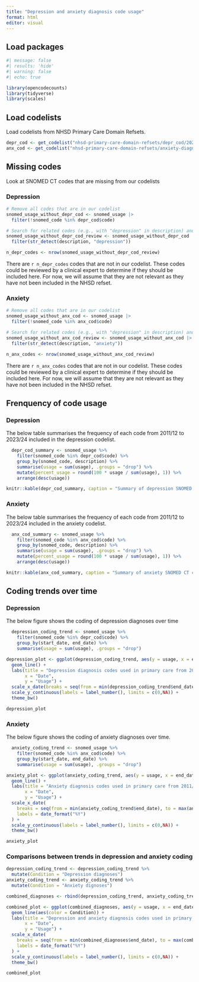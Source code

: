 ```yaml
---
title: "Depression and anxiety diagnosis code usage"
format: html
editor: visual
---
```


## Load packages

```r
#| message: false
#| results: 'hide'
#| warning: false
#| echo: true

library(opencodecounts) 
library(tidyverse)
library(scales)
```

## Load codelists

Load codelists from NHSD Primary Care Domain Refsets.

```r
depr_cod <- get_codelist("nhsd-primary-care-domain-refsets/depr_cod/20241205") 
anx_cod <- get_codelist("nhsd-primary-care-domain-refsets/anxiety-diagnostic-codes/20241205")
```

## Missing codes 

Look at SNOMED CT codes that are missing from our codelists 

### Depression

```r

# Remove all codes that are in our codelist
snomed_usage_without_depr_cod <- snomed_usage |> 
  filter(!snomed_code %in% depr_cod$code)

# Search for related codes (e.g., with "depression" in description) and review
snomed_usage_without_depr_cod_review <- snomed_usage_without_depr_cod |> 
  filter(str_detect(description, "depression"))

n_depr_codes <- nrow(snomed_usage_without_depr_cod_review)

```

There are `r n_depr_codes` codes that are not in our codelist. These codes could be reviewed by a clinical expert to determine if they should be included here. For now, we will assume that they are not relevant as they have not been included in the NHSD refset.

### Anxiety

```r

# Remove all codes that are in our codelist
snomed_usage_without_anx_cod <- snomed_usage |> 
  filter(!snomed_code %in% anx_cod$code)

# Search for related codes (e.g., with "depression" in description) and review
snomed_usage_without_anx_cod_review <- snomed_usage_without_anx_cod |> 
  filter(str_detect(description, "anxiety"))

n_anx_codes <- nrow(snomed_usage_without_anx_cod_review)

```

There are `r n_anx_codes` codes that are not in our codelist. These codes could be reviewed by a clinical expert to determine if they should be included here. For now, we will assume that they are not relevant as they have not been included in the NHSD refset.

## Frenquency of code usage 

### Depression

The below table summarises the frequency of each code from 2011/12 to 2023/24 included in the depression codelist.

```r
  depr_cod_summary <- snomed_usage %>%
    filter(snomed_code %in% depr_cod$code) %>%
    group_by(snomed_code, description) %>%
    summarise(usage = sum(usage), .groups = "drop") %>%
    mutate(percent_usage = round(100 * usage / sum(usage), 1)) %>%
    arrange(desc(usage))

knitr::kable(depr_cod_summary, caption = "Summary of depression SNOMED CT codes")

```

### Anxiety

The below table summarises the frequency of each code from 2011/12 to 2023/24 included in the anxiety codelist.

```r
  anx_cod_summary <- snomed_usage %>%
    filter(snomed_code %in% anx_cod$code) %>%
    group_by(snomed_code, description) %>%
    summarise(usage = sum(usage), .groups = "drop") %>%
    mutate(percent_usage = round(100 * usage / sum(usage), 1)) %>%
    arrange(desc(usage))

knitr::kable(anx_cod_summary, caption = "Summary of anxiety SNOMED CT codes")

```

## Coding trends over time

### Depression 

The below figure shows the coding of depression diagnoses over time 

```r
  depression_coding_trend <- snomed_usage %>%
    filter(snomed_code %in% depr_cod$code) %>%
    group_by(start_date, end_date) %>%
    summarise(usage = sum(usage), .groups = "drop") 

depression_plot <- ggplot(depression_coding_trend, aes(y = usage, x = end_date)) + 
  geom_line() + 
  labs(title = "Depression diagnosis codes used in primary care from 2011/12 to 2023/24",
       x = "Date",
       y = "Usage") + 
  scale_x_date(breaks = seq(from = min(depression_coding_trend$end_date), to = max(depression_coding_trend$end_date), by = "1 year"),labels = date_format("%Y")) +
  scale_y_continuous(labels = label_number(), limits = c(0,NA)) +
  theme_bw()

depression_plot

```
### Anxiety

The below figure shows the coding of anxiety diagnoses over time. 

```r

  anxiety_coding_trend <- snomed_usage %>%
    filter(snomed_code %in% anx_cod$code) %>%
    group_by(start_date, end_date) %>%
    summarise(usage = sum(usage), .groups = "drop") 

anxiety_plot <- ggplot(anxiety_coding_trend, aes(y = usage, x = end_date)) + 
  geom_line() + 
  labs(title = "Anxiety diagnosis codes used in primary care from 2011/12 to 2023/24",
       x = "Date",
       y = "Usage") + 
  scale_x_date(
    breaks = seq(from = min(anxiety_coding_trend$end_date), to = max(anxiety_coding_trend$end_date), by = "1 year"),  
    labels = date_format("%Y") 
  ) +
  scale_y_continuous(labels = label_number(), limits = c(0,NA)) + 
  theme_bw()

anxiety_plot


```
### Comparisons between trends in depression and anxiety coding

```r

depression_coding_trend <- depression_coding_trend %>%
  mutate(Condition = "Depression diagnoses")
anxiety_coding_trend <- anxiety_coding_trend %>%
  mutate(Condition = "Anxiety dignoses") 

combined_diagnoses <- rbind(depression_coding_trend, anxiety_coding_trend)

combined_plot <- ggplot(combined_diagnoses, aes(y = usage, x = end_date)) + 
  geom_line(aes(color = Condition)) + 
  labs(title = "Depression and anxiety diagnosis codes used in primary care from 2011/12 to 2023/24",
       x = "Date",
       y = "Usage") + 
  scale_x_date(
    breaks = seq(from = min(combined_diagnoses$end_date), to = max(combined_diagnoses$end_date), by = "1 year"),  
    labels = date_format("%Y") 
  ) +
  scale_y_continuous(labels = label_number(), limits = c(0,NA)) + 
  theme_bw()

combined_plot

```

